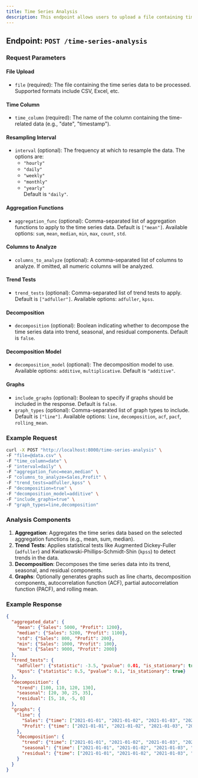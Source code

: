 ---
title: Time Series Analysis  
description: This endpoint allows users to upload a file containing time series data and perform various analyses, including aggregation, trend tests, decomposition, and optional graph generation.  
---

## Endpoint: `POST /time-series-analysis`

### Request Parameters

#### File Upload
- `file` (required): The file containing the time series data to be processed. Supported formats include CSV, Excel, etc.

#### Time Column
- `time_column` (required): The name of the column containing the time-related data (e.g., "date", "timestamp").

#### Resampling Interval
- `interval` (optional): The frequency at which to resample the data. The options are:
  - `"hourly"`
  - `"daily"`
  - `"weekly"`
  - `"monthly"`
  - `"yearly"`  
  Default is `"daily"`.

#### Aggregation Functions
- `aggregation_func` (optional): Comma-separated list of aggregation functions to apply to the time series data. Default is `["mean"]`. Available options: `sum`, `mean`, `median`, `min`, `max`, `count`, `std`.

#### Columns to Analyze
- `columns_to_analyze` (optional): A comma-separated list of columns to analyze. If omitted, all numeric columns will be analyzed.

#### Trend Tests
- `trend_tests` (optional): Comma-separated list of trend tests to apply. Default is `["adfuller"]`. Available options: `adfuller`, `kpss`.

#### Decomposition
- `decomposition` (optional): Boolean indicating whether to decompose the time series data into trend, seasonal, and residual components. Default is `false`.

#### Decomposition Model
- `decomposition_model` (optional): The decomposition model to use. Available options: `additive`, `multiplicative`. Default is `"additive"`.

#### Graphs
- `include_graphs` (optional): Boolean to specify if graphs should be included in the response. Default is `false`.
- `graph_types` (optional): Comma-separated list of graph types to include. Default is `["line"]`. Available options: `line`, `decomposition`, `acf`, `pacf`, `rolling_mean`.

### Example Request

```bash
curl -X POST "http://localhost:8000/time-series-analysis" \
-F "file=@data.csv" \
-F "time_column=date" \
-F "interval=daily" \
-F "aggregation_func=mean,median" \
-F "columns_to_analyze=Sales,Profit" \
-F "trend_tests=adfuller,kpss" \
-F "decomposition=true" \
-F "decomposition_model=additive" \
-F "include_graphs=true" \
-F "graph_types=line,decomposition"
```

### Analysis Components

1. **Aggregation**: Aggregates the time series data based on the selected aggregation functions (e.g., mean, sum, median).
2. **Trend Tests**: Applies statistical tests like Augmented Dickey-Fuller (`adfuller`) and Kwiatkowski-Phillips-Schmidt-Shin (`kpss`) to detect trends in the data.
3. **Decomposition**: Decomposes the time series data into its trend, seasonal, and residual components.
4. **Graphs**: Optionally generates graphs such as line charts, decomposition components, autocorrelation function (ACF), partial autocorrelation function (PACF), and rolling mean.

### Example Response

```json
{
  "aggregated_data": {
    "mean": {"Sales": 5000, "Profit": 1200},
    "median": {"Sales": 5200, "Profit": 1100},
    "std": {"Sales": 800, "Profit": 200},
    "min": {"Sales": 1000, "Profit": 100},
    "max": {"Sales": 9000, "Profit": 2000}
  },
  "trend_tests": {
    "adfuller": {"statistic": -3.5, "pvalue": 0.01, "is_stationary": true},
    "kpss": {"statistic": 0.5, "pvalue": 0.1, "is_stationary": true}
  },
  "decomposition": {
    "trend": [100, 110, 120, 130],
    "seasonal": [20, 30, 25, 35],
    "residual": [5, 10, -5, 0]
  },
  "graphs": {
    "line": {
      "Sales": {"time": ["2021-01-01", "2021-01-02", "2021-01-03", "2021-01-04"], "values": [5000, 5200, 5100, 5300]},
      "Profit": {"time": ["2021-01-01", "2021-01-02", "2021-01-03", "2021-01-04"], "values": [1200, 1100, 1150, 1250]}
    },
    "decomposition": {
      "trend": {"time": ["2021-01-01", "2021-01-02", "2021-01-03", "2021-01-04"], "values": [100, 110, 120, 130]},
      "seasonal": {"time": ["2021-01-01", "2021-01-02", "2021-01-03", "2021-01-04"], "values": [20, 30, 25, 35]},
      "residual": {"time": ["2021-01-01", "2021-01-02", "2021-01-03", "2021-01-04"], "values": [5, 10, -5, 0]}
    }
  }
}
```